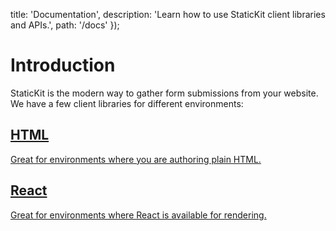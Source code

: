 
  title: 'Documentation',
  description: 'Learn how to use StaticKit client libraries and APIs.',
  path: '/docs'
});

# Introduction

StaticKit is the modern way to gather form submissions from your website. We have a few client libraries for different environments:

<div className="my-8 md:flex border-t border-b md:text-center">
  <a href="/docs/html" className="block px-4 md:px-8 py-12 md:w-1/2 md:border-r border-b md:border-b-0 hover:bg-gray-100">
    <h2 className="pb-1 text-2xl font-semibold text-indigo-600">HTML</h2>
    <p>Great for environments where you are authoring plain HTML.</p>
  </a>

  <a href="/docs/react" className="block px-4 md:px-8 py-12 md:w-1/2 hover:bg-gray-100">
    <h2 className="pb-1 text-2xl font-semibold text-indigo-600">React</h2>
    <p>Great for environments where React is available for rendering.</p>
  </a>
</div>
